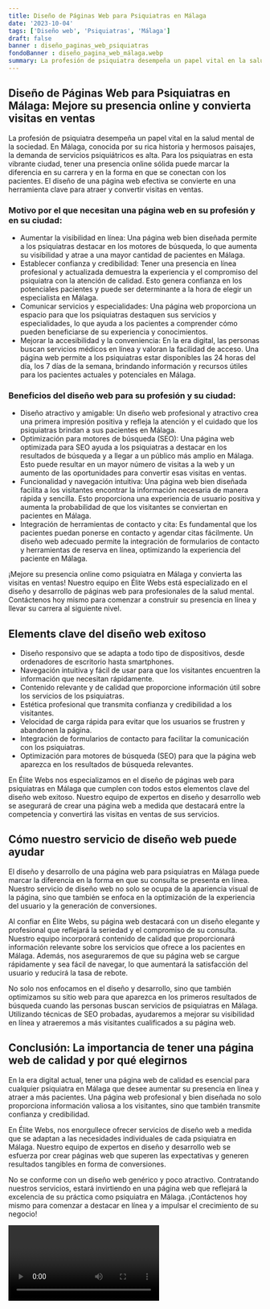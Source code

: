 ```yaml
---
title: Diseño de Páginas Web para Psiquiatras en Málaga
date: '2023-10-04'
tags: ['Diseño web', 'Psiquiatras', 'Málaga']
draft: false
banner : diseño_paginas_web_psiquiatras
fondoBanner : diseño_pagina_web_málaga.webp
summary: La profesión de psiquiatra desempeña un papel vital en la salud mental de la sociedad. En Málaga, conocida por su rica historia y hermosos paisajes, la demanda de servicios psiquiátricos es alta. Para los psiquiatras en esta vibrante ciudad, tener una presencia online sólida puede marcar la diferencia en su carrera y en la forma en que se conectan con los pacientes. El diseño de una página web efectiva se convierte en una herramienta clave para atraer y convertir visitas en ventas.
---
```


## Diseño de Páginas Web para Psiquiatras en Málaga: Mejore su presencia online y convierta visitas en ventas

La profesión de psiquiatra desempeña un papel vital en la salud mental de la sociedad. En Málaga, conocida por su rica historia y hermosos paisajes, la demanda de servicios psiquiátricos es alta. Para los psiquiatras en esta vibrante ciudad, tener una presencia online sólida puede marcar la diferencia en su carrera y en la forma en que se conectan con los pacientes. El diseño de una página web efectiva se convierte en una herramienta clave para atraer y convertir visitas en ventas.

### Motivo por el que necesitan una página web en su profesión y en su ciudad:

- Aumentar la visibilidad en línea: Una página web bien diseñada permite a los psiquiatras destacar en los motores de búsqueda, lo que aumenta su visibilidad y atrae a una mayor cantidad de pacientes en Málaga.
- Establecer confianza y credibilidad: Tener una presencia en línea profesional y actualizada demuestra la experiencia y el compromiso del psiquiatra con la atención de calidad. Esto genera confianza en los potenciales pacientes y puede ser determinante a la hora de elegir un especialista en Málaga.
- Comunicar servicios y especialidades: Una página web proporciona un espacio para que los psiquiatras destaquen sus servicios y especialidades, lo que ayuda a los pacientes a comprender cómo pueden beneficiarse de su experiencia y conocimientos.
- Mejorar la accesibilidad y la conveniencia: En la era digital, las personas buscan servicios médicos en línea y valoran la facilidad de acceso. Una página web permite a los psiquiatras estar disponibles las 24 horas del día, los 7 días de la semana, brindando información y recursos útiles para los pacientes actuales y potenciales en Málaga.

### Beneficios del diseño web para su profesión y su ciudad:

- Diseño atractivo y amigable: Un diseño web profesional y atractivo crea una primera impresión positiva y refleja la atención y el cuidado que los psiquiatras brindan a sus pacientes en Málaga.
- Optimización para motores de búsqueda (SEO): Una página web optimizada para SEO ayuda a los psiquiatras a destacar en los resultados de búsqueda y a llegar a un público más amplio en Málaga. Esto puede resultar en un mayor número de visitas a la web y un aumento de las oportunidades para convertir esas visitas en ventas.
- Funcionalidad y navegación intuitiva: Una página web bien diseñada facilita a los visitantes encontrar la información necesaria de manera rápida y sencilla. Esto proporciona una experiencia de usuario positiva y aumenta la probabilidad de que los visitantes se conviertan en pacientes en Málaga.
- Integración de herramientas de contacto y cita: Es fundamental que los pacientes puedan ponerse en contacto y agendar citas fácilmente. Un diseño web adecuado permite la integración de formularios de contacto y herramientas de reserva en línea, optimizando la experiencia del paciente en Málaga.

¡Mejore su presencia online como psiquiatra en Málaga y convierta las visitas en ventas! Nuestro equipo en Élite Webs está especializado en el diseño y desarrollo de páginas web para profesionales de la salud mental. Contáctenos hoy mismo para comenzar a construir su presencia en línea y llevar su carrera al siguiente nivel.

<GifSeo />

<Cta />

## Elements clave del diseño web exitoso

- Diseño responsivo que se adapta a todo tipo de dispositivos, desde ordenadores de escritorio hasta smartphones.
- Navegación intuitiva y fácil de usar para que los visitantes encuentren la información que necesitan rápidamente.
- Contenido relevante y de calidad que proporcione información útil sobre los servicios de los psiquiatras.
- Estética profesional que transmita confianza y credibilidad a los visitantes.
- Velocidad de carga rápida para evitar que los usuarios se frustren y abandonen la página.
- Integración de formularios de contacto para facilitar la comunicación con los psiquiatras.
- Optimización para motores de búsqueda (SEO) para que la página web aparezca en los resultados de búsqueda relevantes.

En Élite Webs nos especializamos en el diseño de páginas web para psiquiatras en Málaga que cumplen con todos estos elementos clave del diseño web exitoso. Nuestro equipo de expertos en diseño y desarrollo web se asegurará de crear una página web a medida que destacará entre la competencia y convertirá las visitas en ventas de sus servicios.

## Cómo nuestro servicio de diseño web puede ayudar

El diseño y desarrollo de una página web para psiquiatras en Málaga puede marcar la diferencia en la forma en que su consulta se presenta en línea. Nuestro servicio de diseño web no solo se ocupa de la apariencia visual de la página, sino que también se enfoca en la optimización de la experiencia del usuario y la generación de conversiones.

Al confiar en Élite Webs, su página web destacará con un diseño elegante y profesional que reflejará la seriedad y el compromiso de su consulta. Nuestro equipo incorporará contenido de calidad que proporcionará información relevante sobre los servicios que ofrece a los pacientes en Málaga. Además, nos aseguraremos de que su página web se cargue rápidamente y sea fácil de navegar, lo que aumentará la satisfacción del usuario y reducirá la tasa de rebote.

No solo nos enfocamos en el diseño y desarrollo, sino que también optimizamos su sitio web para que aparezca en los primeros resultados de búsqueda cuando las personas buscan servicios de psiquiatras en Málaga. Utilizando técnicas de SEO probadas, ayudaremos a mejorar su visibilidad en línea y atraeremos a más visitantes cualificados a su página web.

## Conclusión: La importancia de tener una página web de calidad y por qué elegirnos

En la era digital actual, tener una página web de calidad es esencial para cualquier psiquiatra en Málaga que desee aumentar su presencia en línea y atraer a más pacientes. Una página web profesional y bien diseñada no solo proporciona información valiosa a los visitantes, sino que también transmite confianza y credibilidad.

En Élite Webs, nos enorgullece ofrecer servicios de diseño web a medida que se adaptan a las necesidades individuales de cada psiquiatra en Málaga. Nuestro equipo de expertos en diseño y desarrollo web se esfuerza por crear páginas web que superen las expectativas y generen resultados tangibles en forma de conversiones.

No se conforme con un diseño web genérico y poco atractivo. Contratando nuestros servicios, estará invirtiendo en una página web que reflejará la excelencia de su práctica como psiquiatra en Málaga. ¡Contáctenos hoy mismo para comenzar a destacar en línea y a impulsar el crecimiento de su negocio!

<Video />

<CtaBot job='Psiquiatras' city='Málaga'/>

<Gmaps query='Málaga+españa+maps' />